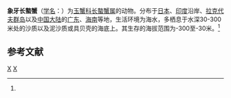 {{Speciesbox
| taxon = Randallia eburnea
| image = Specimen of Tokoyo eburnea in National Museum of Natural Science in Taiwan.jpg
| binomial_authority = (Alcock, 1896)<ref name='id11489'>{{cite web| url =http://www.bioinfo.cn/db05/BjdwSpecies.php?action=view&id=11489| title =象牙长螯蟹| work =《中国动物物种编目数据库》| publisher =中国科学院微生物研究所| author =中国科学院动物研究所| accessdate =2009-04-28| deadurl =yes| archiveurl =https://web.archive.org/web/20160305074319/http://www.bioinfo.cn/db05/BjdwSpecies.php?action=view&id=11489| archivedate =2016-03-05}}</ref>
}}

'''象牙长螯蟹'''（[[学名|学名]]：{{lang|la|''Randallia eburnea''}}）为[[玉蟹科|玉蟹科]][[长螯蟹属|长螯蟹属]]的动物。分布于[[日本|日本]]、[[印度|印度]]沿岸、[[拉克代夫群岛|拉克代夫群岛]]以及[[中国大陆|中国大陆]]的[[广东|广东]]、[[海南|海南]]等地，生活环境为海水，多栖息于水深30-300米处的沙质以及泥沙质或具贝壳的海底上。其生存的海拔范围为-300至-30米。<ref name='id11489'/>

== 参考文献 ==
{{reflist}}

{{螃蟹小作品}}

{{Taxonbar}}
[[Category:1896年描述的动物|X]]
[[Category:长螯蟹属|X]]